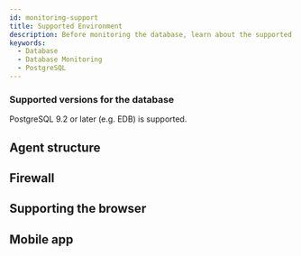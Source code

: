 ```yaml
---
id: monitoring-support
title: Supported Environment
description: Before monitoring the database, learn about the supported database types.
keywords:
  - Database
  - Database Monitoring
  - PostgreSQL
---
```



<Desc name='PostgreSQL' />

### Supported versions for the database

PostgreSQL 9.2 or later (e.g. EDB) is supported.

## Agent structure


<Dbsupportenvagentconstruction />

## Firewall


<Proxy />

## Supporting the browser


<Supportedbrowser />

## Mobile app


<Mobileapp />
